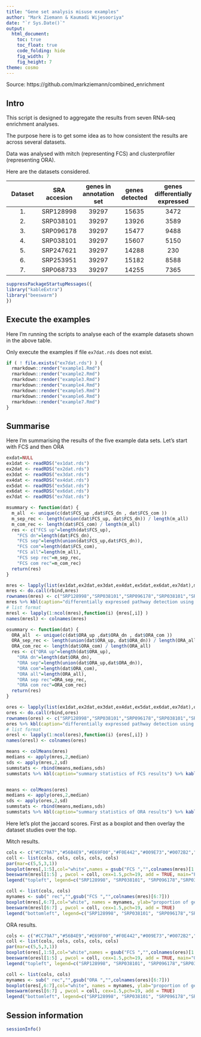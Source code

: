 ```yaml
---
title: "Gene set analysis misuse examples"
author: "Mark Ziemann & Kaumadi Wijesooriya"
date: "`r Sys.Date()`"
output:
  html_document:
    toc: true
    toc_float: true
    code_folding: hide
    fig_width: 7
    fig_height: 7
theme: cosmo
---
```


Source: https://github.com/markziemann/combined_enrichment

## Intro

This script is designed to aggregate the results from seven RNA-seq enrichment analyses.

The purpose here is to get some idea as to how consistent the results are across several datasets.

Data was analysed with mitch (representing FCS) and clusterprofiler (representing ORA).

Here are the datasets considered.

| Dataset | SRA accesion | genes in annotation set | genes detected | genes differentially expressed |
| :---: | :---: | :---: | :---: | :---: | 
| 1. | SRP128998 | 39297 | 15635 | 3472 |
| 2. | SRP038101 | 39297 | 13926 | 3589 | 
| 3. | SRP096178 | 39297 | 15477 | 9488 |
| 4. | SRP038101 | 39297 | 15607 | 5150 | 
| 5. | SRP247621 | 39297 | 14288 | 230 |
| 6. | SRP253951 | 39297 | 15182 | 8588 |
| 7. | SRP068733 | 39297 | 14255 | 7365 |

```r

suppressPackageStartupMessages({
library("kableExtra")
library("beeswarm")
})

```

## Execute the examples

Here I'm running the scripts to analyse each of the example datasets shown in the above
table.

Only execute the examples if file `ex7dat.rds` does not exist.

```r

if ( ! file.exists("ex7dat.rds") ) {
  rmarkdown::render("example1.Rmd")
  rmarkdown::render("example2.Rmd")
  rmarkdown::render("example3.Rmd")
  rmarkdown::render("example4.Rmd")
  rmarkdown::render("example5.Rmd")
  rmarkdown::render("example6.Rmd")
  rmarkdown::render("example7.Rmd")
}

```

## Summarise

Here I'm summarising the results of the five example data sets.
Let's start with FCS and then ORA

```r

exdat=NULL
ex1dat <- readRDS("ex1dat.rds")
ex2dat <- readRDS("ex2dat.rds")
ex3dat <- readRDS("ex3dat.rds")
ex4dat <- readRDS("ex4dat.rds")
ex5dat <- readRDS("ex5dat.rds")
ex6dat <- readRDS("ex6dat.rds")
ex7dat <- readRDS("ex7dat.rds")

msummary <- function(dat) {
  m_all  <- unique(c(dat$FCS_up ,dat$FCS_dn , dat$FCS_com ))
  m_sep_rec <- length(union(dat$FCS_up, dat$FCS_dn)) / length(m_all)
  m_com_rec <- length(dat$FCS_com) / length(m_all)
  res <- c("FCS up"=length(dat$FCS_up),
    "FCS dn"=length(dat$FCS_dn),
    "FCS sep"=length(union(dat$FCS_up,dat$FCS_dn)),
    "FCS com"=length(dat$FCS_com),
    "FCS all"=length(m_all),
    "FCS sep rec"=m_sep_rec,
    "FCS com rec"=m_com_rec)
  return(res)
}

mres <- lapply(list(ex1dat,ex2dat,ex3dat,ex4dat,ex5dat,ex6dat,ex7dat),msummary)
mres <- do.call(rbind,mres)
rownames(mres) <- c("SRP128998","SRP038101","SRP096178","SRP038101","SRP247621","SRP253951","SRP068733")
mres %>% kbl(caption="differentially expressed pathway detection using separated or combined FCS analysis for seven studies") %>% kable_paper("hover", full_width = F)
# list format
mresl <- lapply(1:ncol(mres),function(i) {mres[,i]} )
names(mresl) <- colnames(mres)

osummary <- function(dat) {
  ORA_all  <- unique(c(dat$ORA_up ,dat$ORA_dn , dat$ORA_com ))
  ORA_sep_rec <- length(union(dat$ORA_up, dat$ORA_dn)) / length(ORA_all)
  ORA_com_rec <- length(dat$ORA_com) / length(ORA_all)
  res <- c("ORA up"=length(dat$ORA_up),
    "ORA dn"=length(dat$ORA_dn),
    "ORA sep"=length(union(dat$ORA_up,dat$ORA_dn)),
    "ORA com"=length(dat$ORA_com),
    "ORA all"=length(ORA_all),
    "ORA sep rec"=ORA_sep_rec,
    "ORA com rec"=ORA_com_rec)
  return(res)
}

ores <- lapply(list(ex1dat,ex2dat,ex3dat,ex4dat,ex5dat,ex6dat,ex7dat),osummary)
ores <- do.call(rbind,ores)
rownames(ores) <- c("SRP128998","SRP038101","SRP096178","SRP038101","SRP247621","SRP253951","SRP068733")
ores %>% kbl(caption="differentially expressed pathway detection using separated or combined ORA analysis for seven studies") %>% kable_paper("hover", full_width = F)
# list format
oresl <- lapply(1:ncol(ores),function(i) {ores[,i]} )
names(oresl) <- colnames(ores)

```

```r

means <- colMeans(mres)
medians <- apply(mres,2,median)
sds <- apply(mres,2,sd)
summstats <- rbind(means,medians,sds)
summstats %>% kbl(caption="summary statistics of FCS results") %>% kable_paper("hover", full_width = F)


means <- colMeans(ores)
medians <- apply(ores,2,median)
sds <- apply(ores,2,sd)
summstats <- rbind(means,medians,sds)
summstats %>% kbl(caption="summary statistics of ORA results") %>% kable_paper("hover", full_width = F)


```

Here let's plot the jaccard scores.
First as a boxplot and then overlay the dataset studies over the top.

Mitch results.

```r

cols <- c("#CC79A7","#56B4E9","#E69F00","#F0E442","#009E73","#0072B2","#D55E00")
coll <- list(cols, cols, cols, cols, cols)
par(mar=c(5,5,3,1))
boxplot(mres[,1:5],col="white",names = gsub("FCS ","",colnames(mres)[1:5]),ylab="no. gene sets identified",main="FCS")
beeswarm(mresl[1:5] , pwcol = coll, cex=1.5,pch=19, add = TRUE, main="FCS")
legend("topleft", legend=c("SRP128998", "SRP038101", "SRP096178","SRP038101","SRP247621","SRP253951","SRP068733"), pch=19,  col=cols, cex=1,pt.cex = 1.5)

coll <- list(cols, cols)
mynames <- sub(" rec","",gsub("FCS ","",colnames(mres)[6:7]))
boxplot(mres[,6:7],col="white", names = mynames, ylab="proportion of gene sets identified",main="FCS")
beeswarm(mresl[6:7] , pwcol = coll, cex=1.5,pch=19, add = TRUE)
legend("bottomleft", legend=c("SRP128998", "SRP038101", "SRP096178","SRP038101","SRP247621","SRP253951","SRP068733"), pch=19,  col=cols, cex=1,pt.cex = 1.5)

```

ORA results.

```r

cols <- c("#CC79A7","#56B4E9","#E69F00","#F0E442","#009E73","#0072B2","#D55E00")
coll <- list(cols, cols, cols, cols, cols)
par(mar=c(5,5,3,1))
boxplot(ores[,1:5],col="white",names = gsub("FCS ","",colnames(ores)[1:5]),ylab="no. gene sets identified",main="ORA")
beeswarm(oresl[1:5] , pwcol = coll, cex=1.5,pch=19, add = TRUE, main="ORA")
legend("topleft", legend=c("SRP128998", "SRP038101", "SRP096178","SRP038101","SRP247621","SRP253951","SRP068733"), pch=19,  col=cols, cex=1,pt.cex = 1.5)

coll <- list(cols, cols)
mynames <- sub(" rec","",gsub("ORA ","",colnames(ores)[6:7]))
boxplot(ores[,6:7],col="white", names = mynames, ylab="proportion of gene sets identified",main="ORA")
beeswarm(oresl[6:7] , pwcol = coll, cex=1.5,pch=19, add = TRUE)
legend("bottomleft", legend=c("SRP128998", "SRP038101", "SRP096178","SRP038101","SRP247621","SRP253951","SRP068733"), pch=19,  col=cols, cex=1,pt.cex = 1.5)

```


## Session information

```r

sessionInfo()

```
